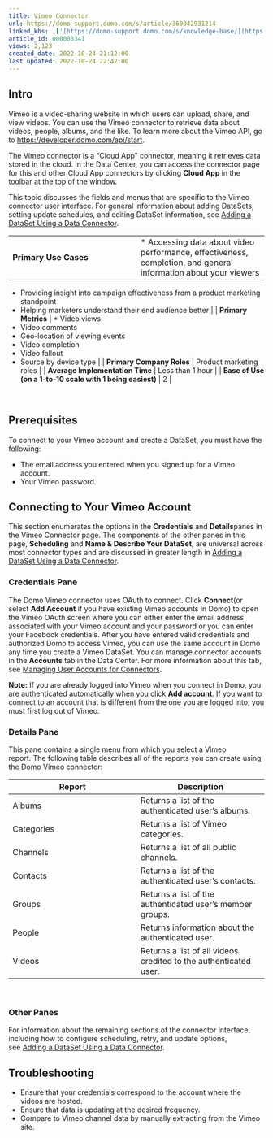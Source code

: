 ```yaml
---
title: Vimeo Connector
url: https://domo-support.domo.com/s/article/360042931214
linked_kbs:  ['[https://domo-support.domo.com/s/knowledge-base/](https://domo-support.domo.com/s/knowledge-base/)', '[https://domo-support.domo.com/s/](https://domo-support.domo.com/s/)', '[https://domo-support.domo.com/s/topic/0TO5w000000ZammGAC](https://domo-support.domo.com/s/topic/0TO5w000000ZammGAC)', '[https://domo-support.domo.com/s/topic/0TO5w000000ZanLGAS](https://domo-support.domo.com/s/topic/0TO5w000000ZanLGAS)', '[https://domo-support.domo.com/s/topic/0TO5w000000ZaoQGAS](https://domo-support.domo.com/s/topic/0TO5w000000ZaoQGAS)', '[https://domo-support.domo.com/s/article/360042926274](https://domo-support.domo.com/s/article/360042926274)', '[https://domo-support.domo.com/s/article/360042926054](https://domo-support.domo.com/s/article/360042926054)', '[https://domo-support.domo.com/s/article/360042931214](https://domo-support.domo.com/s/article/360042931214)', '[https://domo-support.domo.com/s/topic/0TO5w000000ZaoQGAS/api-connectors](https://domo-support.domo.com/s/topic/0TO5w000000ZaoQGAS/api-connectors)', '[https://domo-support.domo.com/s/article/360043429933](https://domo-support.domo.com/s/article/360043429933)', '[https://domo-support.domo.com/s/article/360043429953](https://domo-support.domo.com/s/article/360043429953)', '[https://domo-support.domo.com/s/article/360042925494](https://domo-support.domo.com/s/article/360042925494)', '[https://domo-support.domo.com/s/article/4408174643607](https://domo-support.domo.com/s/article/4408174643607)', '[https://domo-support.domo.com/s/article/360043429913](https://domo-support.domo.com/s/article/360043429913)', '[https://domo-support.domo.com/s/login/](https://domo-support.domo.com/s/login/)']
article_id: 000003341
views: 2,123
created_date: 2022-10-24 21:12:00
last updated: 2022-10-24 22:42:00
---
```




Intro
-----


Vimeo is a video-sharing website in which users can upload, share, and view videos. You can use the Vimeo connector to retrieve data about videos, people, albums, and the like. To learn more about the Vimeo API, go to [https://developer.domo.com/api/start](https://developer.domo.com/api/start "https://developer.domo.com/api/start").


The Vimeo connector is a "Cloud App" connector, meaning it retrieves data stored in the cloud. In the Data Center, you can access the connector page for this and other Cloud App connectors by clicking **Cloud App** in the toolbar at the top of the window.


This topic discusses the fields and menus that are specific to the Vimeo connector user interface. For general information about adding DataSets, setting update schedules, and editing DataSet information, see [Adding a DataSet Using a Data Connector](/s/article/360042926274 "Adding a DataSet Using a Data Connector").




|  |  |
| --- | --- |
| **Primary Use Cases** | * Accessing data about video performance, effectiveness, completion, and general information about your viewers
* Providing insight into campaign effectiveness from a product marketing standpoint
* Helping marketers understand their end audience better
 |
| **Primary Metrics** | * Video views
* Video comments
* Geo-location of viewing events
* Video completion
* Video fallout
* Source by device type
 |
| **Primary Company Roles** | Product marketing roles |
| **Average Implementation Time** | Less than 1 hour |
| **Ease of Use (on a 1-to-10 scale with 1 being easiest)** | 2 |


 


Prerequisites
-------------


To connect to your Vimeo account and create a DataSet, you must have the following:


* The email address you entered when you signed up for a Vimeo account.
* Your Vimeo password.


Connecting to Your Vimeo Account
--------------------------------


This section enumerates the options in the **Credentials** and **Details**panes in the Vimeo Connector page. The components of the other panes in this page, **Scheduling** and **Name & Describe Your DataSet**, are universal across most connector types and are discussed in greater length in [Adding a DataSet Using a Data Connector](/s/article/360042926274 "Adding a DataSet Using a Data Connector").


### Credentials Pane


The Domo Vimeo connector uses OAuth to connect. Click **Connect**(or select **Add Account** if you have existing Vimeo accounts in Domo) to open the Vimeo OAuth screen where you can either enter the email address associated with your Vimeo account and your password or you can enter your Facebook credentials. After you have entered valid credentials and authorized Domo to access Vimeo, you can use the same account in Domo any time you create a Vimeo DataSet. You can manage connector accounts in the **Accounts** tab in the Data Center. For more information about this tab, see [Managing User Accounts for Connectors](/s/article/360042926054 "Managing User Accounts for Connectors").




 


**Note:** If you are already logged into Vimeo when you connect in Domo, you are authenticated automatically when you click **Add account**. If you want to connect to an account that is different from the one you are logged into, you must first log out of Vimeo.



### Details Pane


This pane contains a single menu from which you select a Vimeo report. The following table describes all of the reports you can create using the Domo Vimeo connector:




| Report | Description |
| --- | --- |
| Albums | Returns a list of the authenticated user's albums. |
| Categories | Returns a list of Vimeo categories. |
| Channels | Returns a list of all public channels. |
| Contacts | Returns a list of the authenticated user's contacts. |
| Groups | Returns a list of the authenticated user's member groups. |
| People | Returns information about the authenticated user. |
| Videos  | Returns a list of all videos credited to the authenticated user.  |


 


### Other Panes


For information about the remaining sections of the connector interface, including how to configure scheduling, retry, and update options, see [Adding a DataSet Using a Data Connector](/s/article/360042926274 "Adding a DataSet Using a Data Connector").


Troubleshooting
---------------


* Ensure that your credentials correspond to the account where the videos are hosted.
* Ensure that data is updating at the desired frequency.
* Compare to Vimeo channel data by manually extracting from the Vimeo site.
